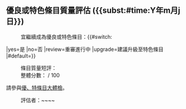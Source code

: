 == 優良或特色條目質量評估 ({{<includeonly>subst:</includeonly>#time:Y年m月j日}}) ==
: 宜繼續成為優良或特色條目：{{#switch:{{{continue|}}}
|yes=是
|no=否
|review=重審進行中
|upgrade=建議升級至特色條目
|#default={{{continue|無評價}}}}}
: 條目質量短評：{{{1|}}}
: 整體分數：{{{2|}}} / 100
請參與[[Wikipedia:條目質量提升計劃/子計劃/優、特條目大體檢|優、特條目大體檢]]。
: 評估者：~~<includeonly></includeonly>~~
[[Category:已進行體檢之優特條目|{{PAGENAME}}]]